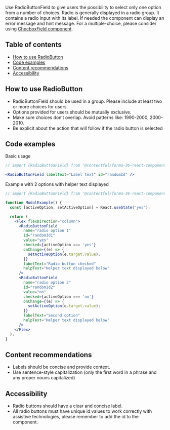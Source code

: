 Use RadioButtonField to give users the possibility to select only one option from a number of choices. Radio is generally displayed in a radio group. It contains a radio input with its label. If needed the component can display an error message and hint message. For a multiple-choice, please consider using [ChecboxField component](https://f36.contentful.com/components/checkbox-field/).

## Table of contents

- [How to use RadioButton](#how-to-use-radioButton)
- [Code examples](#component-variations)
- [Content recommendations](#content-recommendations)
- [Accessibility](#accessibility)

## How to use RadioButton

- RadioButtonField should be used in a group. Please include at least two or more choices for users
- Options provided for users should be mutually exclusive.
- Make sure choices don’t overlap. Avoid patterns like: 1990-2000, 2000-2010.
- Be explicit about the action that will follow if the radio button is selected

## Code examples

Basic usage

```jsx
// import {RadioButtonField} from '@contentful/forma-36-react-components';

<RadioButtonField labelText="Label text" id="randomId" />
```

Example with 2 options with helper text displayed

```jsx
// import {RadioButtonField} from '@contentful/forma-36-react-components';

function ModalExample() {
  const [activeOption, setActiveOption] = React.useState('yes');

  return (
    <Flex flexDirection="column">
      <RadioButtonField
        name="radio option 1"
        id="randomId1"
        value="yes"
        checked={activeOption === 'yes'}
        onChange={(e) => {
          setActiveOption(e.target.value);
        }}
        labelText="Radio button checked"
        helpText="Helper text displayed below"
      />
      <RadioButtonField
        name="radio option 2"
        id="randomId2"
        value="no"
        checked={activeOption === 'no'}
        onChange={(e) => {
          setActiveOption(e.target.value);
        }}
        labelText="Second option"
        helpText="Helper text displayed below"
      />
    </Flex>
  );
}
```

## Content recommendations

- Labels should be concise and provide context.
- Use sentence-style capitalization (only the first word in a phrase and any proper nouns capitalized)

## Accessibility

- Radio buttons should have a clear and concise label.
- All radio buttons must have unique id values to work correctly with assistive technologies, please remember to add the id to the component.
